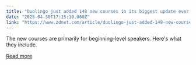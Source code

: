 ```yaml
---
title: "Duolingo just added 148 new courses in its biggest update ever - thanks to AI"
date: "2025-04-30T17:15:10.000Z"
link: "https://www.zdnet.com/article/duolingo-just-added-149-new-courses-in-its-biggest-update-ever-thanks-to-ai/"
---
```


The new courses are primarily for beginning-level speakers. Here's what they include.

[Read more](https://www.zdnet.com/article/duolingo-just-added-149-new-courses-in-its-biggest-update-ever-thanks-to-ai/)
